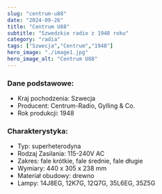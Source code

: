```yaml
---
slug: "centrum-u88"
date: "2024-09-26"
title: "Centrum U88"
subtitle: "Szwedzkie radio z 1948 roku"
category: "radia"
tags: ["Szwecja","Centrum","1948"]
hero_image: "./image1.jpg"
hero_image_alt: "Centrum U88"
---
```


### Dane podstawowe:

- Kraj pochodzenia: Szwecja
- Producent: Centrum-Radio, Gylling & Co.
- Rok produkcji: 1948

### Charakterystyka:

- Typ: superheterodyna
- Rodzaj Zasilania: 115-240V AC
- Zakres: fale krótkie, fale średnie, fale długie
- Wymiary: 440 x 305 x 238 mm
- Materiał obudowy: drewno
- Lampy: 14J8EG, 12K7G, 12Q7G, 35L6EG, 35Z5G
